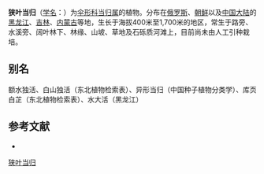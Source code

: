 {{NoteTA|G1=LS}}
{{Speciesbox
| name = 狭叶当归
| status = 
| status_system = 
| image = 
| genus = Angelica
| species = anomala
| authority = Lallem.
}}

'''狭叶当归'''（[[学名|学名]]：{{lang|la|''Angelica anomala''}}）为[[伞形科|伞形科]][[当归属|当归属]]的植物。分布在[[俄罗斯|俄罗斯]]、[[朝鲜|朝鲜]]以及[[中国大陆|中国大陆]]的[[黑龙江|黑龙江]]、[[吉林|吉林]]、[[内蒙古|内蒙古]]等地，生长于海拔400米至1,700米的地区，常生于路旁、水溪旁、阔叶林下、林缘、山坡、草地及石砾质河滩上，目前尚未由人工引种栽培。

== 别名 ==
额水独活、白山独活（东北植物检索表）、异形当归（中国种子植物分类学）、库页白芷（东北植物检索表）、水大活（黑龙江）

== 参考文献 ==
<div class="references-small">
* {{cite web| url =http://www.bioinfo.cn/db05/KmzwSpecies.php?action=view&id=22642| title =狭叶当归| work =《中国高等植物数据库全库》| publisher =中国科学院微生物研究所| author =昆明植物研究所| accessdate =2009-02-25| deadurl =yes| archiveurl =https://web.archive.org/web/20160305091031/http://www.bioinfo.cn/db05/KmzwSpecies.php?action=view&id=22642| archivedate =2016-03-05}}
</div>
{{Taxonbar|from=Q15231575}}

[[Category:当归属|狭叶当归]]


{{Apiales-stub}}